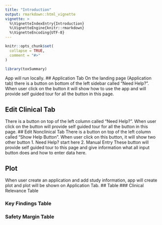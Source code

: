 ```yaml
---
title: "Introduction"
output: rmarkdown::html_vignette
vignette: >
  %\VignetteIndexEntry{Introduction}
  %\VignetteEngine{knitr::rmarkdown}
  %\VignetteEncoding{UTF-8}
---
```


```r
knitr::opts_chunk$set(
  collapse = TRUE,
  comment = "#>"
)
```

```r
library(toxSummary)
```


App will run locally.
## Application Tab
On the landing page (Application tab) there is a button
on bottom of the left sidebar called "Need Help?".
When user click on the button it will show how to use the app and
will provide self guided tour for all the button in this page.

## Edit Clinical Tab
There is a button on top of the left column called "Need Help?". 
When user click on the button will provide self guided tour for all the button
in this page.
## Edit Nonclinical Tab
There is a button on top of the left column called "Show Help Button". 
When user click on this button, it will show two other button 
1. Need Help? start here
2. Manual Entry
These button will provide self guided tour to this page and give information
what all input button does and how to enter data here.

## Plot 
When user create an application and add study information, app will create
plot and plot will be shown on Application Tab. 
## Table
### Clinical Relevance Table

### Key Findings Table
### Safety Margin Table